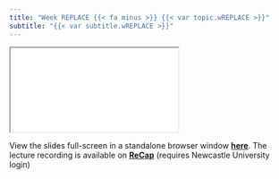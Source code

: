 ```yaml
---
title: "Week REPLACE {{< fa minus >}} {{< var topic.wREPLACE >}}"
subtitle: "{{< var subtitle.wREPLACE >}}"
---
```


:::{.column-page-right}

```{=html}
<iframe class="slide-deck" src="../../{{< var slides.wREPLACE >}}"></iframe>
```

View the slides full-screen in a standalone browser window [**here**]({{< var slides.wREPLACE >}}){target="_blank"}. The lecture recording is available on [**ReCap**](https://campus.recap.ncl.ac.uk/Panopto/Pages/Sessions/List.aspx#folderID=%22699937e9-4554-40ed-8e00-af8d00092271%22){target="_blank"} (requires Newcastle University login)
:::
